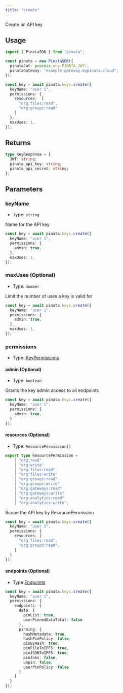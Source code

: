 ```yaml
---
title: "create"
---
```


Create an API key

## Usage

```typescript
import { PinataSDK } from "pinata";

const pinata = new PinataSDK({
  pinataJwt: process.env.PINATA_JWT!,
  pinataGateway: "example-gateway.mypinata.cloud",
});

const key = await pinata.keys.create({
  keyName: "user 1",
  permissions: {
    resources:  [
      "org:files:read",
      "org:groups:read"
    ]
  },
  maxUses: 1,
});
```

## Returns

```typescript
type KeyResponse = {
  JWT: string;
  pinata_api_key: string;
  pinata_api_secret: string;
};
```

## Parameters

### keyName

- Type: `string`

Name for the API key

```typescript {2}
const key = await pinata.keys.create({
  keyName: "user 1",
  permissions: {
    admin: true,
  },
  maxUses: 1,
});
```

### maxUses (Optional)

- Type: `number`

Limit the number of uses a key is valid for

```typescript {6}
const key = await pinata.keys.create({
  keyName: "user 1",
  permissions: {
    admin: true,
  },
  maxUses: 1,
});
```

### permissions

- Type: [KeyPermissions](../types#keypermissions)

#### admin (Optional)

- Type: `boolean`

Grants the key admin access to all endpoints

```typescript {4}
const key = await pinata.keys.create({
  keyName: "user 1",
  permissions: {
    admin: true,
  }
});
```

#### resources (Optional)

- Type: `ResourcePermission[]`

```typescript
export type ResourcePermission =
	| "org:read"
	| "org:write"
	| "org:files:read"
	| "org:files:write"
	| "org:groups:read"
	| "org:groups:write"
	| "org:gateways:read"
	| "org:gateways:write"
	| "org:analytics:read"
	| "org:analytics:write";
```

Scope the API key by ResourcePermission

```typescript {4-7}
const key = await pinata.keys.create({
  keyName: "user 1",
  permissions: {
    resources: [
      "org:files:read",
      "org:groups:read",
    ]
  }
});
```

#### endpoints (Optional)

- Type [Endpoints](../types#endpoints)

```typescript {3-20}
const key = await pinata.keys.create({
  keyName: "user 1",
  permissions: {
    endpoints: {
      data: {
        pinList: true,
        userPinnedDataTotal: false
      },
      pinning: {
        hashMetadata: true,
        hashPinPolicy: false,
        pinByHash: true,
        pinFileToIPFS: true,
        pinJSONToIPFS: true,
        pinJobs: false,
        unpin: false,
        userPinPolicy: false
      }
    }
  }
});
```

